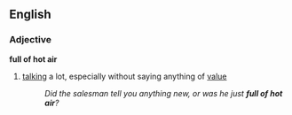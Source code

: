 ==English==
===Adjective===
'''full of hot air'''
#{{idiom}} [[talk]]ing a lot, especially without saying anything of [[value]]
#:''Did the salesman tell you anything new, or was he just '''full of hot air'''?''